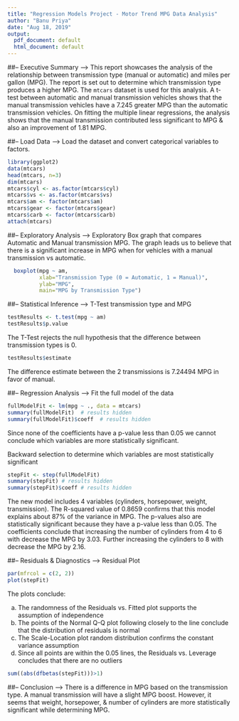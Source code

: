 ---
title: "Regression Models Project - Motor Trend MPG Data Analysis"
author: "Banu Priya"
date: "Aug 18, 2019"
output:
  pdf_document: default
  html_document: default
---

##-- Executive Summary -->
This report showcases the analysis of the relationship between transmission type (manual or automatic) and miles per gallon (MPG). The report is set out to determine which transmission type produces a higher MPG. The `mtcars` dataset is used for this
analysis. A t-test between automatic and manual transmission vehicles shows that the
manual transmission vehicles have a 7.245 greater MPG than the automatic 
transmission vehicles. On fitting the multiple linear regressions, the analysis 
shows that the manual transmission contributed less significant to MPG & also
an improvement of 1.81 MPG.

##-- Load Data -->
Load the dataset and convert categorical variables to factors.
```{r results='hide', message=FALSE}
library(ggplot2)
data(mtcars)
head(mtcars, n=3)
dim(mtcars)
mtcars$cyl <- as.factor(mtcars$cyl)
mtcars$vs <- as.factor(mtcars$vs)
mtcars$am <- factor(mtcars$am)
mtcars$gear <- factor(mtcars$gear)
mtcars$carb <- factor(mtcars$carb)
attach(mtcars)
```

##-- Exploratory Analysis -->
Exploratory Box graph that compares Automatic and Manual 
transmission MPG. The graph leads us to believe that there is a significant 
increase in MPG when for vehicles with a manual transmission vs automatic.

```{r echo=FALSE}
  boxplot(mpg ~ am, 
          xlab="Transmission Type (0 = Automatic, 1 = Manual)", 
          ylab="MPG",
          main="MPG by Transmission Type")
```

##-- Statistical Inference -->
T-Test transmission type and MPG
```{r}
testResults <- t.test(mpg ~ am)
testResults$p.value
```
The T-Test rejects the null hypothesis that the difference between transmission
types is 0.  
```{r}
testResults$estimate
```
The difference estimate between the 2 transmissions is 7.24494 MPG in favor of 
manual.

##-- Regression Analysis -->
Fit the full model of the data
```{r results='hide'}
fullModelFit <- lm(mpg ~ ., data = mtcars)
summary(fullModelFit)  # results hidden
summary(fullModelFit)$coeff  # results hidden
```
Since none of the coefficients have a p-value less than 0.05 we cannot conclude
which variables are more statistically significant. 

Backward selection to determine which variables are most statistically 
significant
```{r results='hide'}
stepFit <- step(fullModelFit)
summary(stepFit) # results hidden
summary(stepFit)$coeff # results hidden
```

The new model includes 4 variables (cylinders, horsepower, weight, transmission). The
R-squared value of 0.8659 confirms that this model explains about 87% of the 
variance in MPG. The p-values also are statistically significant because they
have a p-value less than 0.05. The coefficients conclude that increasing the 
number of cylinders from 4 to 6 with decrease the MPG by 3.03.  Further 
increasing the cylinders to 8 with decrease the MPG by 2.16. 

##-- Residuals & Diagnostics -->
Residual Plot
```{r echo=FALSE}
par(mfrcol = c(2, 2))
plot(stepFit)
```

The plots conclude:

a) The randomness of the Residuals vs. Fitted plot supports the assumption of
independence
b) The points of the Normal Q-Q plot following closely to the line conclude that
the distribution of residuals is normal
c) The Scale-Location plot random distribution confirms the constant variance 
assumption
d) Since all points are within the 0.05 lines, the Residuals vs. Leverage 
concludes that there are no outliers
```{r}
sum((abs(dfbetas(stepFit)))>1)
```

##-- Conclusion -->
There is a difference in MPG based on the transmission type. A manual transmission
will have a slight MPG boost. However, it seems that weight, horsepower, & 
number of cylinders are more statistically significant while determining MPG.
